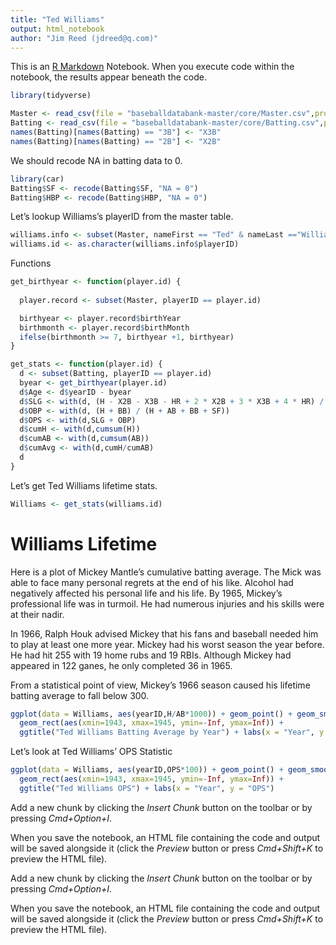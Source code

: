 ```yaml
---
title: "Ted Williams"
output: html_notebook
author: "Jim Reed (jdreed@q.com)"
---
```


This is an [R Markdown](http://rmarkdown.rstudio.com) Notebook. When you execute code within the notebook, the results appear beneath the code. 



```r
library(tidyverse)
```


```r
Master <- read_csv(file = "baseballdatabank-master/core/Master.csv",progress = FALSE )
Batting <- read_csv(file = "baseballdatabank-master/core/Batting.csv",progress = FALSE )
names(Batting)[names(Batting) == "3B"] <- "X3B"
names(Batting)[names(Batting) == "2B"] <- "X2B"
```

We should recode NA in batting data to 0.

```r
library(car)
Batting$SF <- recode(Batting$SF, "NA = 0")
Batting$HBP <- recode(Batting$HBP, "NA = 0")
```


Let's lookup Williams's playerID from the master table.
```r
williams.info <- subset(Master, nameFirst == "Ted" & nameLast =="Williams")
williams.id <- as.character(williams.info$playerID)
```

Functions 
```r
get_birthyear <- function(player.id) {
  
  player.record <- subset(Master, playerID == player.id)

  birthyear <- player.record$birthYear
  birthmonth <- player.record$birthMonth
  ifelse(birthmonth >= 7, birthyear +1, birthyear)
}

get_stats <- function(player.id) {
  d <- subset(Batting, playerID == player.id)
  byear <- get_birthyear(player.id)
  d$Age <- d$yearID - byear
  d$SLG <- with(d, (H - X2B - X3B - HR + 2 * X2B + 3 * X3B + 4 * HR) / AB)
  d$OBP <- with(d, (H + BB) / (H + AB + BB + SF))
  d$OPS <- with(d,SLG + OBP)
  d$cumH <- with(d,cumsum(H))
  d$cumAB <- with(d,cumsum(AB))
  d$cumAvg <- with(d,cumH/cumAB)
  d
}

```
Let's get Ted Williams lifetime stats.

```r
Williams <- get_stats(williams.id)
```

# Williams Lifetime

Here is a plot of Mickey Mantle's cumulative batting average.  The Mick was able to face many personal regrets at the end of his like.  Alcohol had negatively affected his personal life and his life.  By 1965, Mickey's professional life was in turmoil.  He had numerous injuries and his skills were at their nadir.

In 1966, Ralph Houk advised Mickey that his fans and baseball needed him to play at least one more year.  Mickey had his worst season the year before.  He had hit 255 with 19 home rubs and 19 RBIs.  Although Mickey had appeared in 122 ganes, he only completed 36 in 1965.

From a statistical point of view, Mickey's 1966 season caused his lifetime batting average to fall below 300.

```r
ggplot(data = Williams, aes(yearID,H/AB*1000)) + geom_point() + geom_smooth() + geom_hline(yintercept=400) +
  geom_rect(aes(xmin=1943, xmax=1945, ymin=-Inf, ymax=Inf)) +
  ggtitle("Ted Williams Batting Average by Year") + labs(x = "Year", y = "Batting Average") 
```
Let's look at Ted Williams' OPS Statistic



```r
ggplot(data = Williams, aes(yearID,OPS*100)) + geom_point() + geom_smooth() +
  geom_rect(aes(xmin=1943, xmax=1945, ymin=-Inf, ymax=Inf)) +
  ggtitle("Ted Williams OPS") + labs(x = "Year", y = "OPS")
```


Add a new chunk by clicking the *Insert Chunk* button on the toolbar or by pressing *Cmd+Option+I*.

When you save the notebook, an HTML file containing the code and output will be saved alongside it (click the *Preview* button or press *Cmd+Shift+K* to preview the HTML file).


Add a new chunk by clicking the *Insert Chunk* button on the toolbar or by pressing *Cmd+Option+I*.

When you save the notebook, an HTML file containing the code and output will be saved alongside it (click the *Preview* button or press *Cmd+Shift+K* to preview the HTML file).
